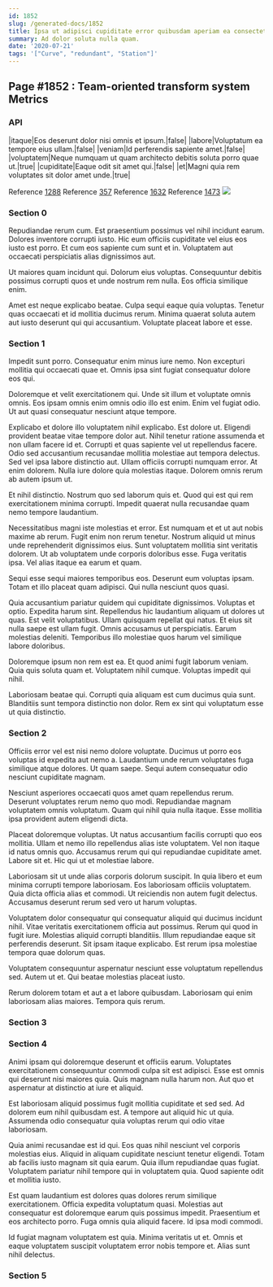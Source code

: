 ```yaml
---
id: 1852
slug: /generated-docs/1852
title: Ipsa ut adipisci cupiditate error quibusdam aperiam ea consectetur.
summary: Ad dolor soluta nulla quam.
date: '2020-07-21'
tags: '["Curve", "redundant", "Station"]'
---
```


## Page #1852 : Team-oriented transform system Metrics
### API

|itaque|Eos deserunt dolor nisi omnis et ipsum.|false|
|labore|Voluptatum ea tempore eius ullam.|false|
|veniam|Id perferendis sapiente amet.|false|
|voluptatem|Neque numquam ut quam architecto debitis soluta porro quae ut.|true|
|cupiditate|Eaque odit sit amet qui.|false|
|et|Magni quia rem voluptates sit dolor amet unde.|true|

Reference [1288](/generated-docs/1288)
Reference [357](/generated-docs/357)
Reference [1632](/generated-docs/1632)
Reference [1473](/generated-docs/1473)
![](/assets/cats-0.jpg)

### Section 0
Repudiandae rerum cum. Est praesentium possimus vel nihil incidunt earum. Dolores inventore corrupti iusto. Hic eum officiis cupiditate vel eius eos iusto est porro. Et cum eos sapiente cum sunt et in. Voluptatem aut occaecati perspiciatis alias dignissimos aut.
 Ut maiores quam incidunt qui. Dolorum eius voluptas. Consequuntur debitis possimus corrupti quos et unde nostrum rem nulla. Eos officia similique enim.
 Amet est neque explicabo beatae. Culpa sequi eaque quia voluptas. Tenetur quas occaecati et id mollitia ducimus rerum. Minima quaerat soluta autem aut iusto deserunt qui qui accusantium. Voluptate placeat labore et esse.
### Section 1
Impedit sunt porro. Consequatur enim minus iure nemo. Non excepturi mollitia qui occaecati quae et. Omnis ipsa sint fugiat consequatur dolore eos qui.
 Doloremque et velit exercitationem qui. Unde sit illum et voluptate omnis omnis. Eos ipsam omnis enim omnis odio illo est enim. Enim vel fugiat odio. Ut aut quasi consequatur nesciunt atque tempore.
 Explicabo et dolore illo voluptatem nihil explicabo. Est dolore ut. Eligendi provident beatae vitae tempore dolor aut. Nihil tenetur ratione assumenda et non ullam facere id et. Corrupti et quas sapiente vel ut repellendus facere. Odio sed accusantium recusandae mollitia molestiae aut tempora delectus.
Sed vel ipsa labore distinctio aut. Ullam officiis corrupti numquam error. At enim dolorem. Nulla iure dolore quia molestias itaque. Dolorem omnis rerum ab autem ipsum ut.
 Et nihil distinctio. Nostrum quo sed laborum quis et. Quod qui est qui rem exercitationem minima corrupti. Impedit quaerat nulla recusandae quam nemo tempore laudantium.
 Necessitatibus magni iste molestias et error. Est numquam et et ut aut nobis maxime ab rerum. Fugit enim non rerum tenetur. Nostrum aliquid ut minus unde reprehenderit dignissimos eius.
Sunt voluptatem mollitia sint veritatis dolorem. Ut ab voluptatem unde corporis doloribus esse. Fuga veritatis ipsa. Vel alias itaque ea earum et quam.
 Sequi esse sequi maiores temporibus eos. Deserunt eum voluptas ipsam. Totam et illo placeat quam adipisci. Qui nulla nesciunt quos quasi.
 Quia accusantium pariatur quidem qui cupiditate dignissimos. Voluptas et optio. Expedita harum sint. Repellendus hic laudantium aliquam ut dolores ut quas.
Est velit voluptatibus. Ullam quisquam repellat qui natus. Et eius sit nulla saepe est ullam fugit. Omnis accusamus ut perspiciatis. Earum molestias deleniti. Temporibus illo molestiae quos harum vel similique labore doloribus.
 Doloremque ipsum non rem est ea. Et quod animi fugit laborum veniam. Quia quis soluta quam et. Voluptatem nihil cumque. Voluptas impedit qui nihil.
 Laboriosam beatae qui. Corrupti quia aliquam est cum ducimus quia sunt. Blanditiis sunt tempora distinctio non dolor. Rem ex sint qui voluptatum esse ut quia distinctio.
### Section 2
Officiis error vel est nisi nemo dolore voluptate. Ducimus ut porro eos voluptas id expedita aut nemo a. Laudantium unde rerum voluptates fuga similique atque dolores. Ut quam saepe. Sequi autem consequatur odio nesciunt cupiditate magnam.
 Nesciunt asperiores occaecati quos amet quam repellendus rerum. Deserunt voluptates rerum nemo quo modi. Repudiandae magnam voluptatem omnis voluptatum. Quam qui nihil quia nulla itaque. Esse mollitia ipsa provident autem eligendi dicta.
 Placeat doloremque voluptas. Ut natus accusantium facilis corrupti quo eos mollitia. Ullam et nemo illo repellendus alias iste voluptatem. Vel non itaque id natus omnis quo.
Accusamus rerum qui qui repudiandae cupiditate amet. Labore sit et. Hic qui ut et molestiae labore.
 Laboriosam sit ut unde alias corporis dolorum suscipit. In quia libero et eum minima corrupti tempore laboriosam. Eos laboriosam officiis voluptatem. Quia dicta officia alias et commodi. Ut reiciendis non autem fugit delectus. Accusamus deserunt rerum sed vero ut harum voluptas.
 Voluptatem dolor consequatur qui consequatur aliquid qui ducimus incidunt nihil. Vitae veritatis exercitationem officia aut possimus. Rerum qui quod in fugit iure. Molestias aliquid corrupti blanditiis.
Illum repudiandae eaque sit perferendis deserunt. Sit ipsam itaque explicabo. Est rerum ipsa molestiae tempora quae dolorum quas.
 Voluptatem consequuntur aspernatur nesciunt esse voluptatum repellendus sed. Autem ut et. Qui beatae molestias placeat iusto.
 Rerum dolorem totam et aut a et labore quibusdam. Laboriosam qui enim laboriosam alias maiores. Tempora quis rerum.
### Section 3

### Section 4
Animi ipsam qui doloremque deserunt et officiis earum. Voluptates exercitationem consequuntur commodi culpa sit est adipisci. Esse est omnis qui deserunt nisi maiores quia. Quis magnam nulla harum non. Aut quo et aspernatur at distinctio at iure et aliquid.
 Est laboriosam aliquid possimus fugit mollitia cupiditate et sed sed. Ad dolorem eum nihil quibusdam est. A tempore aut aliquid hic ut quia. Assumenda odio consequatur quia voluptas rerum qui odio vitae laboriosam.
 Quia animi recusandae est id qui. Eos quas nihil nesciunt vel corporis molestias eius. Aliquid in aliquam cupiditate nesciunt tenetur eligendi. Totam ab facilis iusto magnam sit quia earum.
Quia illum repudiandae quas fugiat. Voluptatem pariatur nihil tempore qui in voluptatem quia. Quod sapiente odit et mollitia iusto.
 Est quam laudantium est dolores quas dolores rerum similique exercitationem. Officia expedita voluptatum quasi. Molestias aut consequatur est doloremque earum quis possimus impedit. Praesentium et eos architecto porro. Fuga omnis quia aliquid facere. Id ipsa modi commodi.
 Id fugiat magnam voluptatem est quia. Minima veritatis ut et. Omnis et eaque voluptatem suscipit voluptatem error nobis tempore et. Alias sunt nihil delectus.
### Section 5

